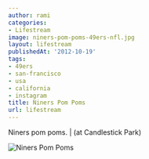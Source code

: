 ```yaml
---
author: rami
categories:
- Lifestream
image: niners-pom-poms-49ers-nfl.jpg
layout: lifestream
publishedAt: '2012-10-19'
tags:
- 49ers
- san-francisco
- usa
- california
- instagram
title: Niners Pom Poms
url: lifestream
---
```


Niners pom poms. | (at Candlestick Park)

![Niners Pom Poms](/assets/images/content/lifestream/niners-pom-poms-49ers-nfl.jpg)